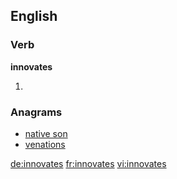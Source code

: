 ==English==

===Verb===
'''innovates'''

# {{third-person singular of|[[innovate]]}}

===Anagrams===
* [[native son#English|native son]]
* [[venations#English|venations]]

[[de:innovates]]
[[fr:innovates]]
[[vi:innovates]]